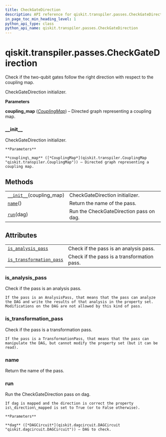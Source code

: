 ```yaml
---
title: CheckGateDirection
description: API reference for qiskit.transpiler.passes.CheckGateDirection
in_page_toc_min_heading_level: 1
python_api_type: class
python_api_name: qiskit.transpiler.passes.CheckGateDirection
---
```


<span id="qiskit-transpiler-passes-checkgatedirection" />

# qiskit.transpiler.passes.CheckGateDirection

<Class id="qiskit.transpiler.passes.CheckGateDirection" isDedicatedPage={true} github="https://github.com/qiskit/qiskit/tree/stable/0.17/qiskit/transpiler/passes/utils/check_gate_direction.py" signature="CheckGateDirection(*args, **kwargs)" modifiers="class">
  Check if the two-qubit gates follow the right direction with respect to the coupling map.

  CheckGateDirection initializer.

  **Parameters**

  **coupling\_map** ([*CouplingMap*](qiskit.transpiler.CouplingMap "qiskit.transpiler.CouplingMap")) – Directed graph representing a coupling map.

  ### \_\_init\_\_

  <Function id="qiskit.transpiler.passes.CheckGateDirection.__init__" signature="__init__(coupling_map)">
    CheckGateDirection initializer.

    **Parameters**

    **coupling\_map** ([*CouplingMap*](qiskit.transpiler.CouplingMap "qiskit.transpiler.CouplingMap")) – Directed graph representing a coupling map.
  </Function>

  ## Methods

  |                                                                                                                                           |                                         |
  | ----------------------------------------------------------------------------------------------------------------------------------------- | --------------------------------------- |
  | [`__init__`](#qiskit.transpiler.passes.CheckGateDirection.__init__ "qiskit.transpiler.passes.CheckGateDirection.__init__")(coupling\_map) | CheckGateDirection initializer.         |
  | [`name`](#qiskit.transpiler.passes.CheckGateDirection.name "qiskit.transpiler.passes.CheckGateDirection.name")()                          | Return the name of the pass.            |
  | [`run`](#qiskit.transpiler.passes.CheckGateDirection.run "qiskit.transpiler.passes.CheckGateDirection.run")(dag)                          | Run the CheckGateDirection pass on dag. |

  ## Attributes

  |                                                                                                                                                                      |                                             |
  | -------------------------------------------------------------------------------------------------------------------------------------------------------------------- | ------------------------------------------- |
  | [`is_analysis_pass`](#qiskit.transpiler.passes.CheckGateDirection.is_analysis_pass "qiskit.transpiler.passes.CheckGateDirection.is_analysis_pass")                   | Check if the pass is an analysis pass.      |
  | [`is_transformation_pass`](#qiskit.transpiler.passes.CheckGateDirection.is_transformation_pass "qiskit.transpiler.passes.CheckGateDirection.is_transformation_pass") | Check if the pass is a transformation pass. |

  ### is\_analysis\_pass

  <Attribute id="qiskit.transpiler.passes.CheckGateDirection.is_analysis_pass">
    Check if the pass is an analysis pass.

    If the pass is an AnalysisPass, that means that the pass can analyze the DAG and write the results of that analysis in the property set. Modifications on the DAG are not allowed by this kind of pass.
  </Attribute>

  ### is\_transformation\_pass

  <Attribute id="qiskit.transpiler.passes.CheckGateDirection.is_transformation_pass">
    Check if the pass is a transformation pass.

    If the pass is a TransformationPass, that means that the pass can manipulate the DAG, but cannot modify the property set (but it can be read).
  </Attribute>

  ### name

  <Function id="qiskit.transpiler.passes.CheckGateDirection.name" signature="name()">
    Return the name of the pass.
  </Function>

  ### run

  <Function id="qiskit.transpiler.passes.CheckGateDirection.run" signature="run(dag)">
    Run the CheckGateDirection pass on dag.

    If dag is mapped and the direction is correct the property is\_direction\_mapped is set to True (or to False otherwise).

    **Parameters**

    **dag** ([*DAGCircuit*](qiskit.dagcircuit.DAGCircuit "qiskit.dagcircuit.DAGCircuit")) – DAG to check.
  </Function>
</Class>

